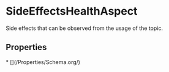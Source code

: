 # SideEffectsHealthAspect

Side effects that can be observed from the usage of the topic.

## Properties

<Grid>
* [](/Properties/Schema.org/)

</Grid>

